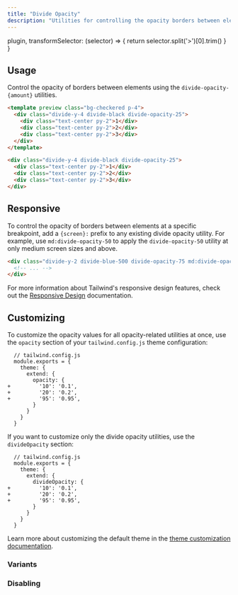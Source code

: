 ```yaml
---
title: "Divide Opacity"
description: "Utilities for controlling the opacity borders between elements."
---
```



  plugin,
  transformSelector: (selector) => {
    return selector.split('>')[0].trim()
  }
}

## Usage

Control the opacity of borders between elements using the `divide-opacity-{amount}` utilities.

```html
<template preview class="bg-checkered p-4">
  <div class="divide-y-4 divide-black divide-opacity-25">
    <div class="text-center py-2">1</div>
    <div class="text-center py-2">2</div>
    <div class="text-center py-2">3</div>
  </div>
</template>

<div class="divide-y-4 divide-black divide-opacity-25">
  <div class="text-center py-2">1</div>
  <div class="text-center py-2">2</div>
  <div class="text-center py-2">3</div>
</div>
```

## Responsive

To control the opacity of borders between elements at a specific breakpoint, add a `{screen}:` prefix to any existing divide opacity utility. For example, use `md:divide-opacity-50` to apply the `divide-opacity-50` utility at only medium screen sizes and above.

```html
<div class="divide-y-2 divide-blue-500 divide-opacity-75 md:divide-opacity-50">
  <!-- ... -->
</div>
```

For more information about Tailwind's responsive design features, check out the [Responsive Design](/docs/responsive-design) documentation.

## Customizing

To customize the opacity values for all opacity-related utilities at once, use the `opacity` section of your `tailwind.config.js` theme configuration:

```diff-js
  // tailwind.config.js
  module.exports = {
    theme: {
      extend: {
        opacity: {
+         '10': '0.1',
+         '20': '0.2',
+         '95': '0.95',
        }
      }
    }
  }
```

If you want to customize only the divide opacity utilities, use the `divideOpacity` section:

```diff-js
  // tailwind.config.js
  module.exports = {
    theme: {
      extend: {
        divideOpacity: {
+         '10': '0.1',
+         '20': '0.2',
+         '95': '0.95',
        }
      }
    }
  }
```

Learn more about customizing the default theme in the [theme customization documentation](/docs/theme#customizing-the-default-theme).

### Variants

<Variants plugin="divideOpacity" />

### Disabling

<Disabling plugin="divideOpacity" />
